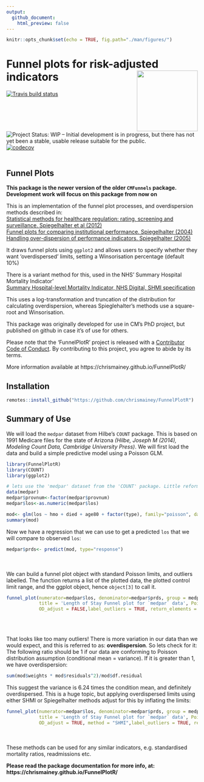 ```yaml
---
output:
  github_document:
    html_preview: false
---
```


```r
knitr::opts_chunk$set(echo = TRUE, fig.path="./man/figures/")
```
 


  

# Funnel plots for risk-adjusted indicators <img src="man/figures/logo.png" width="160px" align="right" />

<!-- badges: start -->
  [![Travis build status](https://travis-ci.org/chrismainey/FunnelPlotR.svg?branch=master)](https://travis-ci.org/chrismainey/FunnelPlotR)
![Project Status: WIP – Initial development is in progress, but there has not yet been a stable, usable release suitable for the public.](https://www.repostatus.org/badges/latest/wip.svg)
[![codecov](https://codecov.io/gh/chrismainey/FunnelPlotR/branch/master/graph/badge.svg)](https://codecov.io/gh/chrismainey/FunnelPlotR) 
<br><br>
  <!-- badges: end -->
  
## Funnel Plots
__This package is the newer version of the older `CMFunnels` package. Development work will focus on this package from now on __

This is an implementation of the funnel plot processes, and overdispersion methods described in:<br>
[Statistical methods for healthcare regulation: rating, screening and surveillance. Spiegelhalter et al (2012)](https://rss.onlinelibrary.wiley.com/doi/full/10.1111/j.1467-985X.2011.01010.x)<br>
[Funnel plots for comparing institutional performance. Spiegelhalter (2004)](https://onlinelibrary.wiley.com/doi/10.1002/sim.1970)<br>
[Handling over-dispersion of performance indicators. Spiegelhalter (2005)](https://qualitysafety.bmj.com/content/14/5/347)<br>
    
It draws funnel plots using `ggplot2` and allows users to specify whether they want 'overdispersed' limits, setting a Winsorisation percentage (default 10%)

There is a variant method for this, used in the NHS' Summary Hospital Mortality Indicator'<br>
[Summary Hospital-level Mortality Indicator, NHS Digital, SHMI specification](https://digital.nhs.uk/data-and-information/publications/ci-hub/summary-hospital-level-mortality-indicator-shmi) <br>

This uses a log-transformation and truncation of the distribution for calculating overdispersion, whereas Spieglehalter's methods use a square-root and Winsorisation.


This package was originally developed for use in CM's PhD project, but published on github in case it's of use for others.

Please note that the 'FunnelPlotR' project is released with a
[Contributor Code of Conduct](CODE_OF_CONDUCT.md).
By contributing to this project, you agree to abide by its terms.

More information available at https://chrismainey.github.io/FunnelPlotR/ 


## Installation ##

```r
remotes::install_github("https://github.com/chrismainey/FunnelPlotR")
```


## Summary of Use

We will load the `medpar` dataset from Hilbe's `COUNT` package.  This is based on 1991 Medicare files for the state of Arizona _(Hilbe, Joseph M (2014), Modeling Count Data, Cambridge University Press)_.
We will first load the data and build a simple predictive model using a Poisson GLM.


```r
library(FunnelPlotR)
library(COUNT)
library(ggplot2)

# lets use the 'medpar' dataset from the 'COUNT' package. Little reformatting needed
data(medpar)
medpar$provnum<-factor(medpar$provnum)
medpar$los<-as.numeric(medpar$los)

mod<- glm(los ~ hmo + died + age80 + factor(type), family="poisson", data=medpar)
summary(mod)

```

Now we have a regression that we can use to get a predicted `los` that we will compare to observed `los`:

```r

medpar$prds<- predict(mod, type="response")

```
<br><br>
We can build a funnel plot object with standard Poisson limits, and outliers labelled.  The function returns a list of the plotted data, the plotted control limit range, and the ggplot object, hence `object[3]` to call it.

```r

funnel_plot(numerator=medpar$los, denominator=medpar$prds, group = medpar$provnum, 
            title = 'Length of Stay Funnel plot for `medpar` data', Poisson_limits = TRUE,
            OD_adjust = FALSE,label_outliers = TRUE, return_elements = "plot")
```

<br><br>

That looks like too many outliers!  There is more variation in our data than we would expect, and this is referred to as: __overdispersion__.
So lets check for it: <br>
The following ratio should be 1 if our data are conforming to Poisson distribution assumption (conditional mean = variance).  If it is greater than 1, we have overdispersion:

```r

sum(mod$weights * mod$residuals^2)/mod$df.residual

```


This suggest the variance is 6.24 times the condition mean, and definitely overdispersed.
This is a huge topic, but applying overdispersed limits using either SHMI or Spiegelhalter methods adjust for this by inflating the limits:

```r

funnel_plot(numerator=medpar$los, denominator=medpar$prds, group = medpar$provnum, 
            title = 'Length of Stay Funnel plot for `medpar` data', Poisson_limits = FALSE,
            OD_adjust = TRUE, method = "SHMI",label_outliers = TRUE, return_elements = "plot")
```

<br><br>
These methods can be used for any similar indicators, e.g. standardised mortality ratios, readmissions etc.

__Please read the package documentation for more info, at: https://chrismainey.github.io/FunnelPlotR/__

